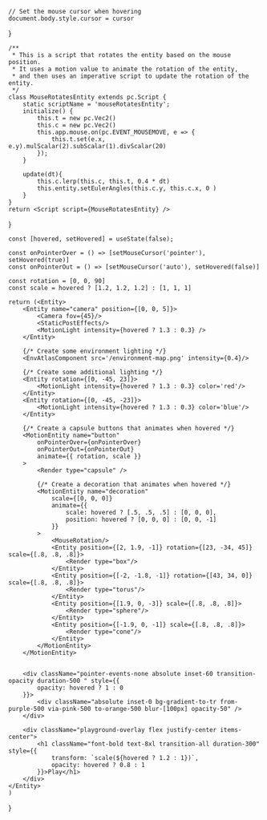     // Set the mouse cursor when hovering
    document.body.style.cursor = cursor
}

    /**
     * This is a script that rotates the entity based on the mouse position.
     * It uses a motion value to animate the rotation of the entity, 
     * and then uses an imperative script to update the rotation of the entity.
     */
    class MouseRotatesEntity extends pc.Script {
        static scriptName = 'mouseRotatesEntity';
        initialize() {
            this.t = new pc.Vec2()
            this.c = new pc.Vec2()
            this.app.mouse.on(pc.EVENT_MOUSEMOVE, e => {
                this.t.set(e.x, e.y).mulScalar(2).subScalar(1).divScalar(20)
            });
        }

        update(dt){
            this.c.lerp(this.c, this.t, 0.4 * dt)
            this.entity.setEulerAngles(this.c.y, this.c.x, 0 )
        }
    }
    return <Script script={MouseRotatesEntity} />
}


    const [hovered, setHovered] = useState(false);
    
    const onPointerOver = () => [setMouseCursor('pointer'), setHovered(true)]
    const onPointerOut = () => [setMouseCursor('auto'), setHovered(false)]

    const rotation = [0, 0, 90]
    const scale = hovered ? [1.2, 1.2, 1.2] : [1, 1, 1]

    return (<Entity>
        <Entity name="camera" position={[0, 0, 5]}>
            <Camera fov={45}/>
            <StaticPostEffects/>
            <MotionLight intensity={hovered ? 1.3 : 0.3} />
        </Entity>

        {/* Create some environment lighting */}
        <EnvAtlasComponent src='/environment-map.png' intensity={0.4}/>

        {/* Create some additional lighting */}
        <Entity rotation={[0, -45, 23]}>
            <MotionLight intensity={hovered ? 1.3 : 0.3} color='red'/>
        </Entity>
        <Entity rotation={[0, -45, -23]}>
            <MotionLight intensity={hovered ? 1.3 : 0.3} color='blue'/>
        </Entity>

        {/* Create a capsule buttons that animates when hovered */}
        <MotionEntity name="button"
            onPointerOver={onPointerOver}
            onPointerOut={onPointerOut}
            animate={{ rotation, scale }}
        >
            <Render type="capsule" />

            {/* Create a decoration that animates when hovered */}
            <MotionEntity name="decoration"
                scale={[0, 0, 0]}
                animate={{ 
                    scale: hovered ? [.5, .5, .5] : [0, 0, 0],
                    position: hovered ? [0, 0, 0] : [0, 0, -1] 
                }}
            >
                <MouseRotation/>
                <Entity position={[2, 1.9, -1]} rotation={[23, -34, 45]} scale={[.8, .8, .8]}>
                    <Render type="box"/>
                </Entity>
                <Entity position={[-2, -1.8, -1]} rotation={[43, 34, 0]} scale={[.8, .8, .8]}>
                    <Render type="torus"/>
                </Entity>
                <Entity position={[1.9, 0, -3]} scale={[.8, .8, .8]}>
                    <Render type="sphere"/>
                </Entity>
                <Entity position={[-1.9, 0, -1]} scale={[.8, .8, .8]}>
                    <Render type="cone"/>
                </Entity>
            </MotionEntity>
        </MotionEntity>


        <div className="pointer-events-none absolute inset-60 transition-opacity duration-500 " style={{
            opacity: hovered ? 1 : 0
        }}>
            <div className="absolute inset-0 bg-gradient-to-tr from-purple-500 via-pink-500 to-orange-500 blur-[100px] opacity-50" />
        </div>

        <div className="playground-overlay flex justify-center items-center">
            <h1 className="font-bold text-8xl transition-all duration-300" style={{
                transform: `scale(${hovered ? 1.2 : 1})`,
                opacity: hovered ? 0.8 : 1
            }}>Play</h1>
        </div>
    </Entity>
    )
}

<Example />